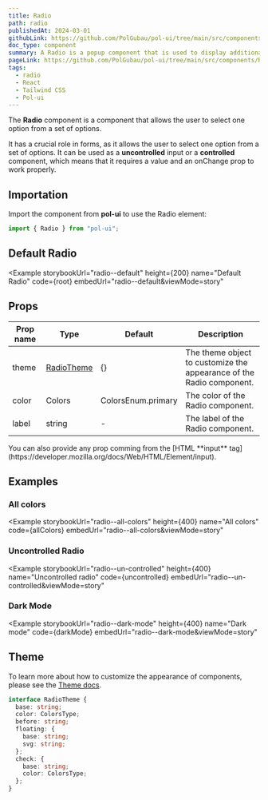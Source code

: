 ```yaml
---
title: Radio
path: radio
publishedAt: 2024-03-01
githubLink: https://github.com/PolGubau/pol-ui/tree/main/src/components/Radio
doc_type: component
summary: A Radio is a popup component that is used to display additional information or actions when the user interacts with a button or a link.
pageLink: https://github.com/PolGubau/pol-ui/tree/main/src/components/Radio
tags:
  - radio
  - React
  - Tailwind CSS
  - Pol-ui
---
```






The **Radio** component is a component that allows the user to select one option from a set of options.

It has a crucial role in forms, as it allows the user to select one option from a set of options.
It can be used as a **uncontrolled** input or a **controlled** component, which means that it requires a value and an onChange prop to work properly.

## Importation

Import the component from **pol-ui** to use the Radio element:

```jsx
import { Radio } from "pol-ui";
```

## Default Radio

<Example
  storybookUrl="radio--default"
  height={200}
  name="Default Radio"
  code={root}
  embedUrl="radio--default&viewMode=story"
>
  <RootCode />
</Example>

## Props

| Prop name | Type                 | Default            | Description                                                          |
| --------- | -------------------- | ------------------ | -------------------------------------------------------------------- |
| theme     | [RadioTheme](#theme) | {}                 | The theme object to customize the appearance of the Radio component. |
| color     | Colors               | ColorsEnum.primary | The color of the Radio component.                                    |
| label     | string               | -                  | The label of the Radio component.                                    |

<Callout emoji="💡">
  You can also provide any prop comming from the [HTML **input**
  tag](https://developer.mozilla.org/docs/Web/HTML/Element/input).
</Callout>

## Examples

### All colors

<Example
  storybookUrl="radio--all-colors"
  height={400}
  name="All colors"
  code={allColors}
  embedUrl="radio--all-colors&viewMode=story"
>
  <AllColorsCode />
</Example>

### Uncontrolled Radio

<Example
  storybookUrl="radio--un-controlled"
  height={400}
  name="Uncontrolled radio"
  code={uncontrolled}
  embedUrl="radio--un-controlled&viewMode=story"
>
  <UncontrolledCode />
</Example>

### Dark Mode

<Example
  storybookUrl="radio--dark-mode"
  height={400}
  name="Dark mode"
  code={darkMode}
  embedUrl="radio--dark-mode&viewMode=story"
>
  <DarkModeCode />
</Example>

## Theme

To learn more about how to customize the appearance of components, please see the [Theme docs](/docs/theming).

```ts
interface RadioTheme {
  base: string;
  color: ColorsType;
  before: string;
  floating: {
    base: string;
    svg: string;
  };
  check: {
    base: string;
    color: ColorsType;
  };
}
```
